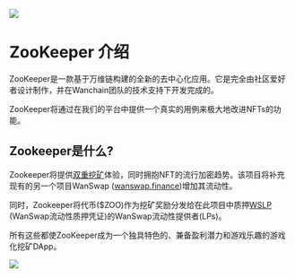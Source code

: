 
![](/header_introduction.png)
<div style={{marginTop:40,marginBottom:20}}>
<h1>ZooKeeper 介绍</h1>
</div>

ZooKeeper是一款基于万维链构建的全新的去中心化应用。它是完全由社区爱好者设计制作，并在Wanchain团队的技术支持下开发完成的。

ZooKeeper将通过在我们的平台中提供一个真实的用例来极大地改进NFTs的功能。


## Zookeeper是什么?

Zookeeper将提供[双重挖矿](/features#dual-farming)体验，同时拥抱NFT的流行加密趋势。该项目将补充现有的另一个项目WanSwap ([wanswap.finance](https://wanswap.finance))增加其流动性。

同时，Zookeeper将代币($ZOO)作为挖矿奖励分发给在此项目中质押[WSLP](/faq#wslp-token) (WanSwap流动性质押凭证)的WanSwap流动性提供者(LPs)。

所有这些都使ZooKeeper成为一个独具特色的、兼备盈利潜力和游戏乐趣的游戏化挖矿DApp。

![](/footer_introduction.png)
